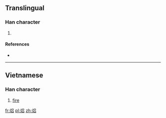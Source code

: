 ==Translingual==

===Han character===
{{Han char|rn=86|rad=火|as=07|sn=11|four=|canj=FRHR,FRR}}

# {{defn|Han|sort=火07}}

====References====
* {{Han ref|kx=0673.111|hdz=32204.101|uh=7112|ud=28946}}

----

==Vietnamese==

===Han character===
{{vi-hantu|[[lửa]]|rs=火07}}

# [[fire]]

[[fr:焒]]
[[pl:焒]]
[[zh:焒]]